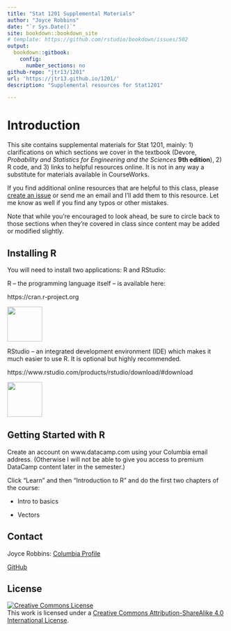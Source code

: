 ```yaml
--- 
title: "Stat 1201 Supplemental Materials"
author: "Joyce Robbins"
date: "`r Sys.Date()`"
site: bookdown::bookdown_site
# template: https://github.com/rstudio/bookdown/issues/502
output:
  bookdown::gitbook:
    config:
      number_sections: no
github-repo: "jtr13/1201"
url: 'https://jtr13.github.io/1201/'
description: "Supplemental resources for Stat1201"

---
```


# Introduction {-}

This site contains supplemental materials for Stat 1201, mainly: 1) clarifications on which sections we cover in the textbook (Devore, *Probability and Statistics for Engineering and the Sciences* **9th edition**), 2) R code, and 3) links to helpful resources online. It is not in any way a substitute for materials available in CourseWorks.

If you find additional online resources that are helpful to this class, please [create an issue](https://github.com/jtr13/1201/issues/new) or send me an email and I'll add them to this resource. Let me know as well if you find any typos or other mistakes. 

Note that while you're encouraged to look ahead, be sure to circle back to those sections when they're covered in class since content may be added or modified slightly.

## Installing R {-}

You will need to install two applications: R and RStudio:

R -- the programming language itself -- is available here:

https://cran.r-project.org

<img src = "images/rlogo.jpeg" height = "80px"></img>

RStudio -- an integrated development environment (IDE) which makes it much easier to use R. It is optional but highly recommended.

https://www.rstudio.com/products/rstudio/download/#download

<img src = "images/rstudiologo.png" height = "80px"></img>

## Getting Started with R {-}

Create an account on www.datacamp.com using your Columbia email address. (Otherwise I will not be able to give you access to premium DataCamp content later in the semester.)

Click "Learn" and then "Introduction to R" and do the first two chapters of the course:

* Intro to basics

* Vectors

<!-- Contact -->
## Contact {-}

Joyce Robbins: 
[Columbia Profile](http://stat.columbia.edu/department-directory/name/joyce-robbins/){target="_blank"}

[GitHub](https://github.com/jtr13){target="_blank"}

<!-- License -->
## License {-}

<a rel="license" href="http://creativecommons.org/licenses/by-sa/4.0/" target="_blank"><img alt="Creative Commons License" style="border-width:0" src="https://i.creativecommons.org/l/by-sa/4.0/88x31.png" /></a><br />This work is licensed under a <a rel="license" href="http://creativecommons.org/licenses/by-sa/4.0/" target="_blank">Creative Commons Attribution-ShareAlike 4.0 International License</a>.
